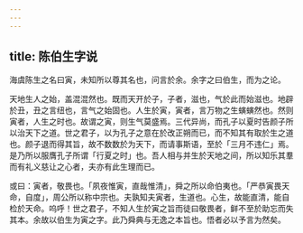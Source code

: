 ```yaml
---
---
---
```

title: 陈伯生字说
---



海虞陈生之名曰寅，未知所以尊其名也，问言於余。余字之曰伯生，而为之论。

天地生人之始，盖混混然也。既而天开於子，子者，滋也，气於此而始滋也。地辟於丑，丑之言纽也，言气之始固也。人生於寅，寅者，言万物之生螾螾然也。然则寅者，人生之时也。故谓之寅，则生气莫盛焉。三代异尚，而孔子以夏时告颜子所以治天下之道。世之君子，以为孔子之意在於改正朔而已，而不知其有取於生之道也。颜子退而得其旨，故不数数於为天下，而请事斯语，至於「三月不违仁」焉。是乃所以服膺孔子所谓「行夏之时」也。吾人相与并生於天地之间，所以知乐其羣而有礼义慈让之心者，夫亦有此生理而已。

或曰：寅者，敬畏也。「夙夜惟寅，直哉惟清」，舜之所以命伯夷也。「严恭寅畏天命，自度」，周公所以称中宗也。夫孰知夫寅者，生道也。心生，故能直清，能自检於天命。呜呼！世之君子，不知人生於寅之旨而徒曰敬畏者，鲜不至於助忘而失其本。余故以伯生为寅之字。此乃舜典与无逸之本旨也。悟者必以予言为然矣。